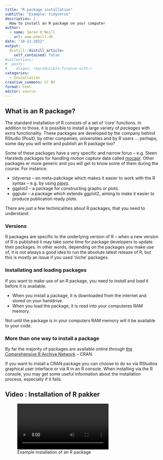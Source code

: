 ```yaml
---
title: "R package installation"
subtitle: "Example: tidyverse"
description: |
  How to install an R package on your computer
author:
  - name: Søren O'Neill
    url: www.oneill.dk
date: "10-21-2022"
output:
  distill::distill_article:
    self_contained: false
#collections:
#  posts:
#    disqus: reproducible-finance-with-r
categories:
  - Installation
creative_commons: CC BY
format: html
editor: source
---
```


## What is an R package?

The standard installation of R consists of a set of 'core' functions. In addition to those, it is possible to install a large variety of _packages_ with extra functionality. These packages are developed by the company behind RStudio (Posit), by other companies, universities and by R users ... perhaps, some day you will write and publish an R package too?

Some of these packages have a very specific and narrow forus -- e.g. Steen Harsteds packages for handling _motion capture_ data called [mocapr](https://github.com/steenharsted/mocapr). Other packages er more generic and you will get to know some of them during the course. For instance:

* tidyverse -- en meta-pakckage which makes it easier to work with the R syntax -- e.g. by using <abbr title="A pipe is written as: A %>% B. It is an easy and intuitive way to combine different R functions in a chain where the output of function A is used as input for the function B.">_pipes_</abbr>.
* ggplot2 -- a package for constructing graphs or plots.
* ggpubr -- a package which extends ggplot2, aiming to make it easier to produce publication ready plots.

There are just a few technicalities about R packages, that you need to understand:

### Versions

R packages are specific to the underlying version of R -- when a new version of R is published it may take some time for package developers to update their packages. In other words, depending on the packages you make use of, it is not always a good idea to run the absolute latest release of R, but this is mostly an issue if you used 'niche' packages.

### Installating and loading packages

If you want to make use of an R package, you need to _install_ and _load_ it before it is available.

* When you install a package, it is downloaded from the internet and stored on your harddrive.
* When you load the package, it is read into your computeres RAM memory.


Not until the package is in your computers RAM memory will it be available to your code.

### More than one way to install a package

By far the majority of packages are available online through [the Comprehensive R Archive Network](https://cran.r-project.org/) -- CRAN.

If you want to install a CRAN package you can choose to do so via RStudios graphical user interface or via R in an R console. When installing via the R console, you may get some useful information about the installation process, especially if it fails.

::: {.callout-note collapse="true"}
## Video : Installation of R pakker

![Example installation of an R package](video/install_packages_easy.webm)
:::

<script src="https://giscus.app/client.js"
        data-repo="sorenoneill/r4phd"
        data-repo-id="R_kgDOJ9etDQ"
        data-category="Announcements"
        data-category-id="DIC_kwDOJ9etDc4CYApF"
        data-mapping="pathname"
        data-strict="0"
        data-reactions-enabled="0"
        data-emit-metadata="0"
        data-input-position="bottom"
        data-theme="cobalt"
        data-lang="en"
        crossorigin="anonymous"
        async>
</script>